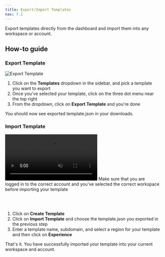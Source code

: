 ```yaml
---
title: Export/Import Templates
nav: 7.1
---
```


Export templates directly from the dashboard and import them into any workspace or account.

## How-to guide

<StepsContainer id="import-export-template">

### Export Template

![Export Template](/docs/v2/100ms-dashboard/export-template.png)

1. Click on the **Templates** dropdown in the sidebar, and pick a template you want to export 
1. Once you've selected your template, click on the three dot menu near the top right
1. From the dropdown, click on **Export Template** and you're done

You should now see exported template.json in your downloads.

### Import Template

<video loop="true" autoplay="autoPlay" controls="false" id="vid" muted>
    <source src="/docs/docs/v2/100ms-dashboard/import-template.mp4" type="video/mp4" />
</video>

<Note type='white' title="Note: Select correct workspace and account">
    Make sure that you are logged in to the correct account and you've selected the correct workspace before importing your template
</Note>

<br></br>

1. Click on **Create Template**
1. Click on **Import Template** and choose the template.json you exported in the previous step
1. Enter a template name, subdomain, and select a region for your template and then click on **Experience**

That's it. You have successfully imported your template into your current workspace and account.

</StepsContainer>
